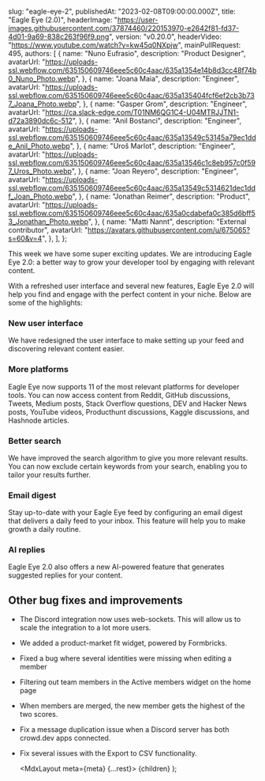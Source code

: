 
  slug: "eagle-eye-2",
  publishedAt: "2023-02-08T09:00:00.000Z",
  title: "Eagle Eye (2.0)",
  headerImage:
    "https://user-images.githubusercontent.com/37874460/220153970-e2642f81-fd37-4d01-9a69-838c263f96f9.png",
  version: "v0.20.0",
  headerVideo: "https://www.youtube.com/watch?v=kw45q0NXpjw",
  mainPullRequest: 495,
  authors: [
    {
      name: "Nuno Eufrasio",
      description: "Product Designer",
      avatarUrl:
        "https://uploads-ssl.webflow.com/635150609746eee5c60c4aac/635a1354e14b8d3cc48f74b0_Nuno_Photo.webp",
    },
    {
      name: "Joana Maia",
      description: "Engineer",
      avatarUrl:
        "https://uploads-ssl.webflow.com/635150609746eee5c60c4aac/635a135404fcf6ef2cb3b737_Joana_Photo.webp",
    },
    {
      name: "Gasper Grom",
      description: "Engineer",
      avatarUrl: "https://ca.slack-edge.com/T01NM6QG1C4-U04MTRJJTN1-d72a3890dc6c-512",
    },
    {
      name: "Anil Bostanci",
      description: "Engineer",
      avatarUrl:
        "https://uploads-ssl.webflow.com/635150609746eee5c60c4aac/635a13549c53145a79ec1dde_Anil_Photo.webp",
    },
    {
      name: "Uroš Marlot",
      description: "Engineer",
      avatarUrl:
        "https://uploads-ssl.webflow.com/635150609746eee5c60c4aac/635a13546c1c8eb957c0f597_Uros_Photo.webp",
    },
    {
      name: "Joan Reyero",
      description: "Engineer",
      avatarUrl:
        "https://uploads-ssl.webflow.com/635150609746eee5c60c4aac/635a13549c5314621dec1ddf_Joan_Photo.webp",
    },
    {
      name: "Jonathan Reimer",
      description: "Product",
      avatarUrl:
        "https://uploads-ssl.webflow.com/635150609746eee5c60c4aac/635a0cdabefa0c385d6bff53_Jonathan_Photo.webp",
    },
    {
      name: "Matti Nannt",
      description: "External contributor",
      avatarUrl: "https://avatars.githubusercontent.com/u/675065?s=60&v=4",
    },
  ],
};

This week we have some super exciting updates. We are introducing Eagle Eye 2.0: a better way to grow your developer tool by engaging with relevant content.

With a refreshed user interface and several new features, Eagle Eye 2.0 will help you find and engage with the perfect content in your niche. Below are some of the highlights:

### New user interface

We have redesigned the user interface to make setting up your feed and discovering relevant content easier.

### More platforms

Eagle Eye now supports 11 of the most relevant platforms for developer tools. You can now access content from Reddit, GitHub discussions, Tweets, Medium posts, Stack Overflow questions, DEV and Hacker News posts, YouTube videos, Producthunt discussions, Kaggle discussions, and Hashnode articles.

### Better search

We have improved the search algorithm to give you more relevant results. You can now exclude certain keywords from your search, enabling you to tailor your results further.

### Email digest

Stay up-to-date with your Eagle Eye feed by configuring an email digest that delivers a daily feed to your inbox. This feature will help you to make growth a daily routine.

<CenteredImage
  src="https://user-images.githubusercontent.com/37874460/220158597-7178802e-eef9-493c-a7d8-ac39a9040945.png"
  maxWidth="50%"
/>

### AI replies

Eagle Eye 2.0 also offers a new AI-powered feature that generates suggested replies for your content.

<VideoPlayer url="https://www.youtube.com/watch?v=Mxql2iMoO7w" />

## Other bug fixes and improvements

- The Discord integration now uses web-sockets. This will allow us to scale the integration to a lot more users. <PullRequest number="486" />
- We added a product-market fit widget, powered by Formbricks. <PullRequest number="467" />
- Fixed a bug where several identities were missing when editing a member <PullRequest number="543"/>
- Filtering out team members in the Active members widget on the home page <PullRequest number="541" />
- When members are merged, the new member gets the highest of the two scores. <PullRequest number="542" />
- Fix a message duplication issue when a Discord server has both crowd.dev apps connected. <PullRequest number="538" />
- Fix several issues with the Export to CSV functionality. <PullRequest number="533"/>

  <MdxLayout meta={meta} {...rest}>
    {children}
  </MdxLayout>
);
